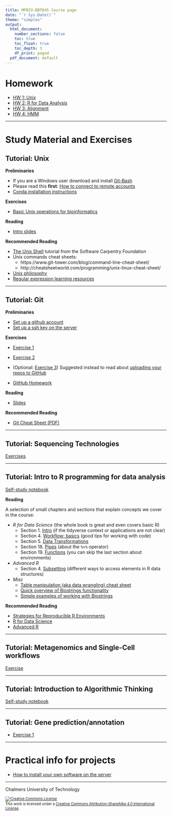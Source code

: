 ```yaml
---
title: MPBIO-BBT045 Course page
date: "`r Sys.Date()`"
theme: "simplex"
output:
  html_document:
    number_sections: false
    toc: true
    toc_float: true
    toc_depth: 3
    df_print: paged
  pdf_document: default
---
```


# Homework

* [HW 1: Unix](homework1)
* [HW 2: R for Data Analysis](r_for_data_analysis/homework.html)
* [HW 3: Alignment](alignment/homework.html)
* [HW 4: HMM](HMM/HMM_notebook.html)

<hr />


# Study Material and Exercises

## Tutorial: Unix

**Preliminaries**

* If you are a Windows user download and install [Git-Bash](https://gitforwindows.org)
* Please read this **first**: [How to connect to remote accounts](remote-hosts)
* [Conda installation instructions](unix/conda_install)

**Exercises**

* [Basic Unix operations for bioinformatics](unix-tasks)

**Reading**

* [Intro slides](unix-intro.pdf)

**Recommended Reading**

* [The Unix Shell](https://swcarpentry.github.io/shell-novice/) tutorial from the Software Carpentry Foundation
* Unix commands cheat sheets:
  * https://www.git-tower.com/blog/command-line-cheat-sheet/
  * http://cheatsheetworld.com/programming/unix-linux-cheat-sheet/
* [Unix philosophy](unix-philosophy)
* [Regular expression learning resources](regex)

<hr />


## Tutorial: Git

**Preliminaries**

* [Set up a github account](Git/github_account)
* [Set up a ssh key on the server](Git/github_SSH_key)

**Exercises**

* [Exercise 1](git-exercise-1)
* [Exercise 2](git-exercise-2)
* (Optional: [Exercise 3](git-exercise-3))  Suggested instead to read about [uploading your repos to GitHub](https://help.github.com/en/github/importing-your-projects-to-github/adding-an-existing-project-to-github-using-the-command-line)

* [GitHub Homework](Git/github_for_homework)

**Reading**

* [Slides](git-tutorial-chalmers.pdf)

**Recommended Reading**

* [Git Cheat Sheet (PDF)](https://github.github.com/training-kit/downloads/github-git-cheat-sheet.pdf)

<hr />


## Tutorial: Sequencing Technologies

[Exercises](seq_tech/seq_tech_tutorial.html)

<hr />


## Tutorial: Intro to R programming for data analysis

[Self-study notebook](r_for_data_analysis/intro_r_data_analysis.html)

**Reading**

A selection of small chapters and sections that explain concepts we cover in the course:

* *R for Data Science*  (the whole book is great and even covers basic R)
  - Section 1. [Intro](https://r4ds.had.co.nz/introduction.html) (if the tidyverse context or applications are not clear)
  - Section 4. [Workflow: basics](https://r4ds.had.co.nz/workflow-basics.html) (good tips for working with code)
  - Section 5. [Data Transformations](https://r4ds.had.co.nz/transform.html)
  - Section 18. [Pipes](https://r4ds.had.co.nz/pipes.html)  (about the `%>%` operator)
  - Section 19. [Functions](https://r4ds.had.co.nz/functions.html#functions)  (you can skip the last section about environments)

* *Advanced R*
  - Section 4. [Subsetting](https://adv-r.hadley.nz/subsetting.html)  (different ways to access elements in R data structures)

* *Misc*
  - [Table manipulation (aka data wrangling) cheat sheet](https://rstudio.com/wp-content/uploads/2015/02/data-wrangling-cheatsheet.pdf)
  - [Quick overview of Biostrings functionality](https://bioconductor.org/packages/release/bioc/vignettes/Biostrings/inst/doc/BiostringsQuickOverview.pdf)
  - [Simple examples of working with Biostrings](https://web.stanford.edu/class/bios221/labs/biostrings/lab_1_biostrings.html)
  
**Recommended Reading**

* [Strategies for Reproducible R Environments](https://environments.rstudio.com/)
* [R for Data Science](https://r4ds.had.co.nz)
* [Advanced R](https://adv-r.hadley.nz) 

<hr />

## Tutorial: Metagenomics and Single-Cell workflows

[Exercise](single_cell/sc_analysis.html)

<hr />


## Tutorial: Introduction to Algorithmic Thinking

[Self-study notebook](intro_to_algos/intro_to_algos.html)

<hr />


## Tutorial: Gene prediction/annotation
* [Exercise 1](gene-prediction-exercise.html)

<hr />


# Practical info for projects 

* [How to install your own software on the server](installing_software_on_the_server)

<hr />

Chalmers University of Technology

<footer style="font-size:0.8em">

<a rel="license" href="http://creativecommons.org/licenses/by-sa/4.0/">
<img alt="Creative Commons License" style="border-width:0" src="https://i.creativecommons.org/l/by-sa/4.0/80x15.png" />
</a><br />This work is licensed under a <a rel="license" href="http://creativecommons.org/licenses/by-sa/4.0/">Creative Commons Attribution-ShareAlike 4.0 International License</a>.

</footer>

